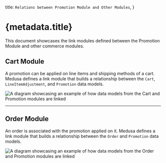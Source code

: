   title: `Relations between Promotion Module and Other Modules`,
}

# {metadata.title}

This document showcases the link modules defined between the Promotion Module and other commerce modules.

## Cart Module

A promotion can be applied on line items and shipping methods of a cart. Medusa defines a link module that builds a relationship between the `Cart`, `LineItemAdjustment`, and `Promotion` data models.

![A diagram showcasing an example of how data models from the Cart and Promotion modules are linked](https://res.cloudinary.com/dza7lstvk/image/upload/v1711538015/Medusa%20Resources/cart-promotion_kuh9vm.jpg)

---

## Order Module

An order is associated with the promotion applied on it. Medusa defines a link module that builds a relationship between the `Order` and `Promotion` data models.

![A diagram showcasing an example of how data models from the Order and Promotion modules are linked](https://res.cloudinary.com/dza7lstvk/image/upload/v1716555015/Medusa%20Resources/order-promotion_dgjzzd.jpg)